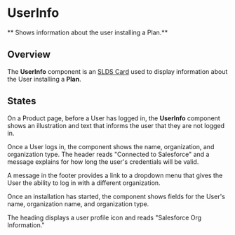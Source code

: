 
<Meta title="Components/UserInfo/Docs" />

# UserInfo

** Shows information about the user installing a Plan.**

## Overview

The **UserInfo** component is an
[SLDS Card](https://react.lightningdesignsystem.com/components/cards/) used to
display information about the User installing a **Plan**.

## States

On a Product page, before a User has logged in, the **UserInfo** component shows
an illustration and text that informs the user that they are not logged in.

Once a User logs in, the component shows the name, organization, and
organization type. The header reads "Connected to Salesforce" and a message
explains for how long the user's credentials will be valid.

A message in the footer provides a link to a dropdown menu that gives the User
the ability to log in with a different organization.

Once an installation has started, the component shows fields for the User's
name, organization name, and organization type.

The heading displays a user profile icon and reads "Salesforce Org Information."
